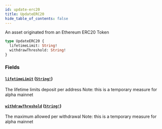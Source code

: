 ```yaml
---
id: update-erc20
title: UpdateERC20
hide_table_of_contents: false
---
```



An asset originated from an Ethereum ERC20 Token

```graphql
type UpdateERC20 {
  lifetimeLimit: String!
  withdrawThreshold: String!
}
```


### Fields

#### [`lifetimeLimit`](#) ([`String!`](/docs/testnet/graphql/scalars/string))

The lifetime limits deposit per address
Note: this is a temporary measure for alpha mainnet


#### [`withdrawThreshold`](#) ([`String!`](/docs/testnet/graphql/scalars/string))

The maximum allowed per withdrawal
Note: this is a temporary measure for alpha mainnet




